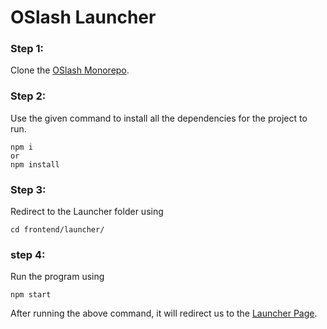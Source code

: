 # OSlash Launcher


### Step 1:
Clone the [OSlash Monorepo](https://github.com/realtimeskills/oslash).

### Step 2:
Use the given command to install all the dependencies for the project to run.
```
npm i 
or
npm install
```

### Step 3:
Redirect to the Launcher folder using 
```
cd frontend/launcher/
```

### step 4:
Run the program using 
```
npm start
```
After running the above command, it will redirect us to the [Launcher Page](https://home.oslash.com/launcher).